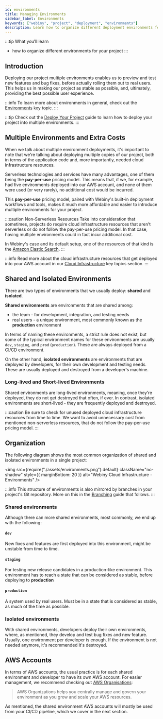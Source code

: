```yaml
---
id: environments
title: Managing Environments
sidebar_label: Environments
keywords: ["webiny", "project", "deployment", "environments"]
description: Learn how to organize different deployment environments for your project
---
```


:::tip What you'll learn

- how to organize different environments for your project
:::

## Introduction

Deploying our project multiple environments enables us to preview and test new features and bug fixes, before actually rolling them out to real users. This helps us in making our project as stable as possible, and, ultimately, providing the best possible user experience.

:::info
To learn more about environments in general, check out the [Environments](/docs/key-topics/deployment/environments) key topic.
:::

:::tip
Check out the [Deploy Your Project](/docs/how-to-guides/deployment/deploy-your-project) guide to learn how to deploy your project into multiple environments.
:::

## Multiple Environments and Extra Costs

When we talk about multiple environment deployments, it's important to note that we're talking about deploying multiple copies of our project, both in terms of the application code and, more importantly, needed cloud infrastructure resources.

Serverless technologies and services have many advantages, one of them being the **pay-per-use** pricing model. This means that, if we, for example, had five environments deployed into our AWS account, and none of them were used (or very rarely), no additional cost would be incurred.

This **pay-per-use** pricing model, paired with Webiny's built-in deployment workflows and tools, makes it much more affordable and easier to introduce multiple environments for your project.

:::caution Non-Serverless Resources
Take into consideration that sometimes, projects do require cloud infrastructure resources that aren't serverless or do not follow the pay-per-use pricing model. In that case, having multiple environments could in fact incur additional cost.

In Webiny's case and its default setup, one of the resources of that kind is the [Amazon Elastic Search](https://aws.amazon.com/elasticsearch-service/pricing/).
:::

:::info
Read more about the cloud infrastructure resources that get deployed into your AWS account in our [Cloud Infrastructure](/docs/key-topics/cloud-infrastructure/introduction) key topics section.
:::

## Shared and Isolated Environments

There are two types of environments that we usually deploy: **shared** and **isolated**.

**Shared environments** are environments that are shared among:

- the team - for development, integration, and testing needs
- real users - a unique environment, most commonly known as the **production** environment

In terms of naming these environments, a strict rule does not exist, but some of the typical environment names for these environments are usually `dev`, `staging`, and `prod` (`production`). These are always deployed from a CI/CD environment.

On the other hand, **isolated environments** are environments that are deployed by developers, for their own development and testing needs. These are usually deployed and destroyed from a developer's machine.

### Long-lived and Short-lived Environments

Shared environments are long-lived environments, meaning, once they're deployed, they do not get destroyed that often, if ever. In contrast, isolated environments are short-lived - they are frequently deployed and destroyed.

:::caution
Be sure to check for unused deployed cloud infrastructure resources from time to time. We want to avoid unnecessary cost from mentioned non-serverless resources, that do not follow the pay-per-use pricing model.
:::

## Organization

The following diagram shows the most common organization of shared and isolated environments in a single project:

<!-- vale off -->

<img
  src={require("./assets/environments.png").default}
  className="no-shadow"
  style={{ marginBottom: 20 }}
  alt="Webiny Cloud Infrastructure - Environments"
/>

<!-- vale on -->

:::info
This structure of environments is also mirrored by branches in your project's Git repository. More on this in the [Branching](/docs/how-to-guides/development-workflows/branching) guide that follows.
:::

### Shared environments
Although there can more shared environments, most commonly, we end up with the following:

#### `dev`

New fixes and features are first deployed into this environment, might be unstable from time to time.

#### `staging`

For testing new release candidates in a production-like environment. This environment has to reach a state that can be considered as stable, before deploying to **production**

#### `production`
A system used by real users. Must be in a state that is considered as stable, as much of the time as possible.

### Isolated environments

With shared environments, developers deploy their own environments, where, as mentioned, they develop and test bug fixes and new feature. Usually, one environment per developer is enough. If the environment is not needed anymore, it's recommended it's destroyed.


## AWS Accounts

In terms of AWS accounts, the usual practice is for each shared environment and developer to have its own AWS account. For easier management, we recommend checking out [AWS Organisations](https://aws.amazon.com/organizations/):

> AWS Organizations helps you centrally manage and govern your environment as you grow and scale your AWS resources.

As mentioned, the shared environment AWS accounts will mostly be used from your CI/CD pipeline, which we cover in the next section.
